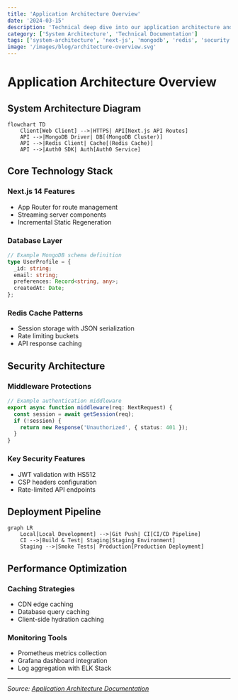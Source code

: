 ```yaml
---
title: 'Application Architecture Overview'
date: '2024-03-15'
description: 'Technical deep dive into our application architecture and infrastructure decisions'
category: ['System Architecture', 'Technical Documentation']
tags: ['system-architecture', 'next-js', 'mongodb', 'redis', 'security']
image: '/images/blog/architecture-overview.svg'
---
```


# Application Architecture Overview

## System Architecture Diagram

```mermaid
flowchart TD
    Client[Web Client] -->|HTTPS| API[Next.js API Routes]
    API -->|MongoDB Driver| DB[(MongoDB Cluster)]
    API -->|Redis Client| Cache[(Redis Cache)]
    API -->|Auth0 SDK| Auth[Auth0 Service]
```

## Core Technology Stack

### Next.js 14 Features

- App Router for route management
- Streaming server components
- Incremental Static Regeneration

### Database Layer

```typescript
// Example MongoDB schema definition
type UserProfile = {
  _id: string;
  email: string;
  preferences: Record<string, any>;
  createdAt: Date;
};
```

### Redis Cache Patterns

- Session storage with JSON serialization
- Rate limiting buckets
- API response caching

## Security Architecture

### Middleware Protections

```typescript
// Example authentication middleware
export async function middleware(req: NextRequest) {
  const session = await getSession(req);
  if (!session) {
    return new Response('Unauthorized', { status: 401 });
  }
}
```

### Key Security Features

- JWT validation with HS512
- CSP headers configuration
- Rate-limited API endpoints

## Deployment Pipeline

```mermaid
graph LR
    Local[Local Development] -->|Git Push| CI[CI/CD Pipeline]
    CI -->|Build & Test| Staging[Staging Environment]
    Staging -->|Smoke Tests| Production[Production Deployment]
```

## Performance Optimization

### Caching Strategies

- CDN edge caching
- Database query caching
- Client-side hydration caching

### Monitoring Tools

- Prometheus metrics collection
- Grafana dashboard integration
- Log aggregation with ELK Stack

---

_Source: [Application Architecture Documentation](https://example.com/architecture)_
